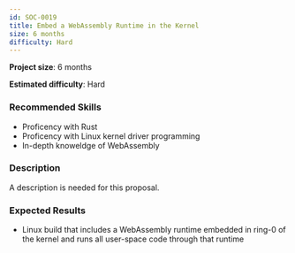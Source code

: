 ```yaml
---
id: SOC-0019
title: Embed a WebAssembly Runtime in the Kernel
size: 6 months
difficulty: Hard
---
```



**Project size**: 6 months

**Estimated difficulty**: Hard

### Recommended Skills

-   Proficency with Rust
-   Proficency with Linux kernel driver programming
-   In-depth knoweldge of WebAssembly

### Description

<Aside type="caution" title="Description Needed">
    A description is needed for this proposal.
</Aside>

### Expected Results

-   Linux build that includes a WebAssembly runtime embedded in ring-0 of the kernel and runs all user-space code through that runtime
